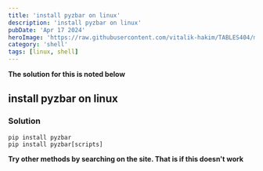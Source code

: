 ---
title: 'install pyzbar on linux'
description: 'install pyzbar on linux'
pubDate: 'Apr 17 2024'
heroImage: 'https://raw.githubusercontent.com/vitalik-hakim/TABLES404/main/error_b/SHELL.jpg'
category: 'shell'
tags: [linux, shell]
---

**The solution for this is noted below**

## install pyzbar on linux

### Solution

```shell
pip install pyzbar
pip install pyzbar[scripts]
```
**Try other methods by searching on the site. That is if this doesn't work**
